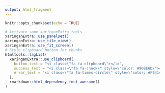 ```yaml
---
output: html_fragment
---
```


```r
knitr::opts_chunk$set(echo = TRUE)

# Activate some xaringanExtra tools
xaringanExtra::use_panelset()
xaringanExtra::use_tile_view()
xaringanExtra::use_fit_screen()
# Style clipboard button for chunks
htmltools::tagList(
  xaringanExtra::use_clipboard(
    button_text = "<i class=\"fa fa-clipboard\"></i>",
    success_text = "<i class=\"fa fa-check\" style=\"color: #90BE6D\"></i>",
    error_text = "<i class=\"fa fa-times-circle\" style=\"color: #F94144\"></i>"
  ),
  rmarkdown::html_dependency_font_awesome()
)
```